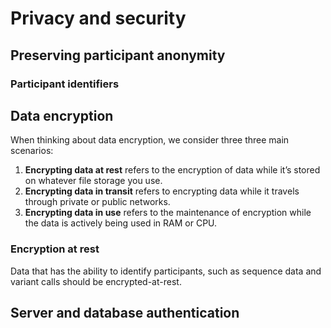# Privacy and security

## Preserving participant anonymity

### Participant identifiers

## Data encryption

When thinking about data encryption, we consider three three main scenarios:  

1. **Encrypting data at rest** refers to the encryption of data while it's stored on whatever file storage you use.  
2. **Encrypting data in transit** refers to encrypting data while it travels through private or public networks.  
3. **Encrypting data in use** refers to the maintenance of encryption while the data is actively being used in RAM or CPU.

### Encryption at rest
Data that has the ability to identify participants, such as sequence data and variant calls should be encrypted-at-rest. 


## Server and database authentication

